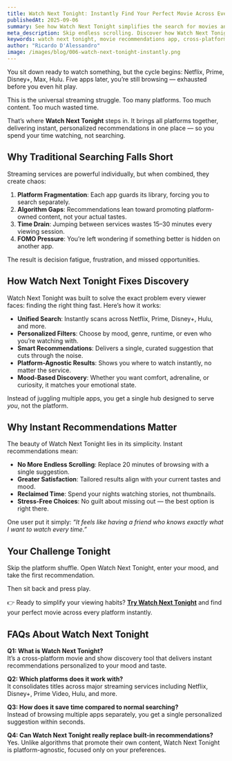 ```yaml
---
title: Watch Next Tonight: Instantly Find Your Perfect Movie Across Every Platform
publishedAt: 2025-09-06
summary: See how Watch Next Tonight simplifies the search for movies and shows, offering instant recommendations across all major streaming platforms in one place.
meta_description: Skip endless scrolling. Discover how Watch Next Tonight instantly finds the perfect movie across Netflix, Disney+, Prime, and more with a single recommendation system.
keywords: watch next tonight, movie recommendations app, cross-platform streaming search, instant movie discovery, find what to watch, streaming recommendation tool
author: "Ricardo D'Alessandro"
image: /images/blog/006-watch-next-tonight-instantly.png
---
```


You sit down ready to watch something, but the cycle begins: Netflix, Prime, Disney+, Max, Hulu. Five apps later, you’re still browsing — exhausted before you even hit play.

This is the universal streaming struggle. Too many platforms. Too much content. Too much wasted time.

That’s where **Watch Next Tonight** steps in. It brings all platforms together, delivering instant, personalized recommendations in one place — so you spend your time watching, not searching.

## Why Traditional Searching Falls Short

Streaming services are powerful individually, but when combined, they create chaos:

1. **Platform Fragmentation**: Each app guards its library, forcing you to search separately.
2. **Algorithm Gaps**: Recommendations lean toward promoting platform-owned content, not your actual tastes.
3. **Time Drain**: Jumping between services wastes 15–30 minutes every viewing session.
4. **FOMO Pressure**: You’re left wondering if something better is hidden on another app.

The result is decision fatigue, frustration, and missed opportunities.

## How Watch Next Tonight Fixes Discovery

Watch Next Tonight was built to solve the exact problem every viewer faces: finding the right thing fast. Here’s how it works:

- **Unified Search**: Instantly scans across Netflix, Prime, Disney+, Hulu, and more.
- **Personalized Filters**: Choose by mood, genre, runtime, or even who you’re watching with.
- **Smart Recommendations**: Delivers a single, curated suggestion that cuts through the noise.
- **Platform-Agnostic Results**: Shows you where to watch instantly, no matter the service.
- **Mood-Based Discovery**: Whether you want comfort, adrenaline, or curiosity, it matches your emotional state.

Instead of juggling multiple apps, you get a single hub designed to serve _you_, not the platform.

## Why Instant Recommendations Matter

The beauty of Watch Next Tonight lies in its simplicity. Instant recommendations mean:

- **No More Endless Scrolling**: Replace 20 minutes of browsing with a single suggestion.
- **Greater Satisfaction**: Tailored results align with your current tastes and mood.
- **Reclaimed Time**: Spend your nights watching stories, not thumbnails.
- **Stress-Free Choices**: No guilt about missing out — the best option is right there.

One user put it simply: _“It feels like having a friend who knows exactly what I want to watch every time.”_

## Your Challenge Tonight

Skip the platform shuffle. Open Watch Next Tonight, enter your mood, and take the first recommendation.

Then sit back and press play.

👉 Ready to simplify your viewing habits? **[Try Watch Next Tonight](https://watchnexttonight.com)** and find your perfect movie across every platform instantly.

## FAQs About Watch Next Tonight

**Q1: What is Watch Next Tonight?**  
It’s a cross-platform movie and show discovery tool that delivers instant recommendations personalized to your mood and taste.

**Q2: Which platforms does it work with?**  
It consolidates titles across major streaming services including Netflix, Disney+, Prime Video, Hulu, and more.

**Q3: How does it save time compared to normal searching?**  
Instead of browsing multiple apps separately, you get a single personalized suggestion within seconds.

**Q4: Can Watch Next Tonight really replace built-in recommendations?**  
Yes. Unlike algorithms that promote their own content, Watch Next Tonight is platform-agnostic, focused only on your preferences.
